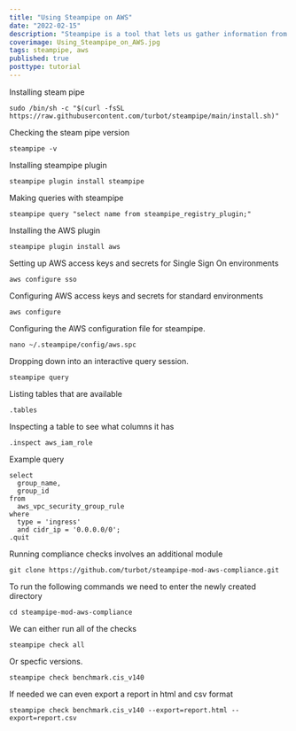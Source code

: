 ```yaml
---
title: "Using Steampipe on AWS"
date: "2022-02-15"
description: "Steampipe is a tool that lets us gather information from AWS (or other sources) and lets us interact with that data the same way we would a relational database via SQL style queries."
coverimage: Using_Steampipe_on_AWS.jpg
tags: steampipe, aws
published: true
posttype: tutorial
---
```

Installing steam pipe 
```
sudo /bin/sh -c "$(curl -fsSL https://raw.githubusercontent.com/turbot/steampipe/main/install.sh)"
```

Checking the steam pipe version
```
steampipe -v
```

Installing steampipe plugin
```
steampipe plugin install steampipe
```


Making queries with steampipe
```
steampipe query "select name from steampipe_registry_plugin;"
```

Installing the AWS plugin
```
steampipe plugin install aws
```

Setting up AWS access keys and secrets for Single Sign On environments
```
aws configure sso
```


Configuring AWS access keys and secrets for standard environments
```
aws configure
```

Configuring the AWS configuration file for steampipe. 
```
nano ~/.steampipe/config/aws.spc
```

Dropping down into an interactive query session. 
```
steampipe query
```

Listing tables that are available
```
.tables
```

Inspecting a table to see what columns it has
```
.inspect aws_iam_role
```


Example query 
```
select 
  group_name,
  group_id
from
  aws_vpc_security_group_rule
where 
  type = 'ingress'
  and cidr_ip = '0.0.0.0/0';
.quit
```

Running compliance checks involves an additional module
```
git clone https://github.com/turbot/steampipe-mod-aws-compliance.git
```

To run the following commands we need to enter the newly created directory
```
cd steampipe-mod-aws-compliance
```

We can either run all of the checks
```
steampipe check all
```

Or specfic versions. 
```
steampipe check benchmark.cis_v140
```

If needed we can even export a report in html and csv format
```
steampipe check benchmark.cis_v140 --export=report.html --export=report.csv
```